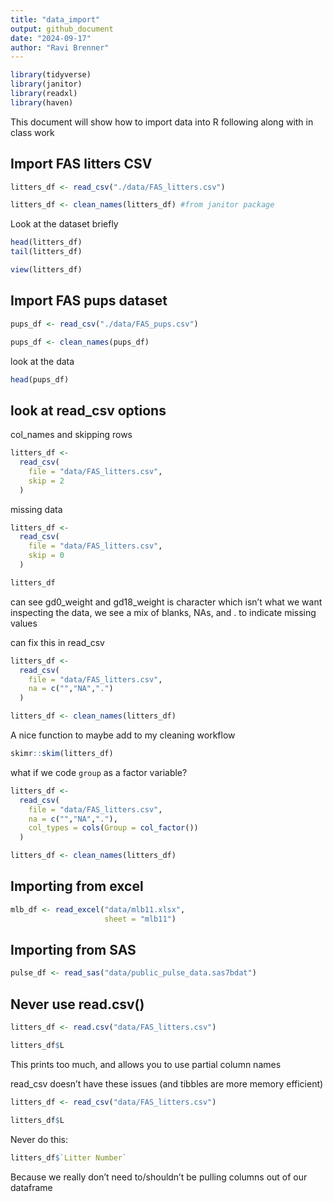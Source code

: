 ```yaml
---
title: "data_import"
output: github_document
date: "2024-09-17"
author: "Ravi Brenner"
---
```


```r
library(tidyverse)
library(janitor)
library(readxl)
library(haven)
```


This document will show how to import data into R
following along with in class work

## Import FAS litters CSV

```r
litters_df <- read_csv("./data/FAS_litters.csv") 

litters_df <- clean_names(litters_df) #from janitor package
```

Look at the dataset briefly
```r
head(litters_df)
tail(litters_df)
```

```r
view(litters_df)
```

## Import FAS pups dataset

```r
pups_df <- read_csv("./data/FAS_pups.csv")

pups_df <- clean_names(pups_df)
```

look at the data
```r
head(pups_df)
```

## look at read_csv options

col_names and skipping rows

```r
litters_df <- 
  read_csv(
    file = "data/FAS_litters.csv",
    skip = 2
  )
```

missing data
```r
litters_df <- 
  read_csv(
    file = "data/FAS_litters.csv",
    skip = 0
  )

litters_df
```
can see gd0_weight and gd18_weight is character which isn't what we want
inspecting the data, we see a mix of blanks, NAs, and . to indicate missing values

can fix this in read_csv
```r
litters_df <- 
  read_csv(
    file = "data/FAS_litters.csv",
    na = c("","NA",".")
  )

litters_df <- clean_names(litters_df)
```

A nice function to maybe add to my cleaning workflow
```r
skimr::skim(litters_df)
```

what if we code `group` as a factor variable?
```r
litters_df <- 
  read_csv(
    file = "data/FAS_litters.csv",
    na = c("","NA","."),
    col_types = cols(Group = col_factor())
  )

litters_df <- clean_names(litters_df)
```

## Importing from excel
```r
mlb_df <- read_excel("data/mlb11.xlsx",
                     sheet = "mlb11")
```

## Importing from SAS
```r
pulse_df <- read_sas("data/public_pulse_data.sas7bdat")
```

## Never use read.csv()
```r
litters_df <- read.csv("data/FAS_litters.csv")

litters_df$L
```
This prints too much, and allows you to use partial column names

read_csv doesn't have these issues (and tibbles are more memory efficient)
```r
litters_df <- read_csv("data/FAS_litters.csv")

litters_df$L
```

Never do this:
```r
litters_df$`Litter Number`
```
Because we really don't need to/shouldn't be pulling columns out of our dataframe
